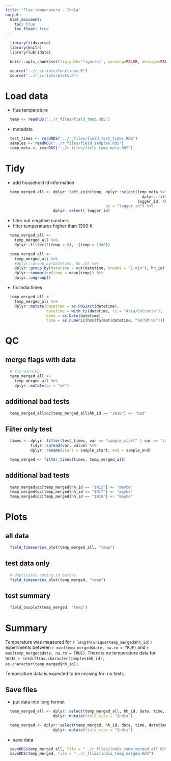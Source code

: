 ```yaml
---
title: "Flue temperature - India"
output:
  html_document:
    toc: true
    toc_float: true
---
```


```r
  library(tidyverse)
  library(knitr)
  library(lubridate)
```

```r
  knitr::opts_chunk$set(fig.path='figures/', warning=FALSE, message=FALSE, cache=TRUE)
```

```r
  source("../r_scripts/functions.R")
  source("../r_scripts/plots.R")
```

# Load data

* flue temperature

```r
  temp <- readRDS("../r_files/field_temp.RDS")
```

* metadata

```r
  test_times <- readRDS("../r_files/field_test_times.RDS")
  samples <- readRDS("../r_files/field_samples.RDS")
  temp_meta <- readRDS("../r_files/field_temp_meta.RDS")
```

# Tidy

* add household id information

```r
  temp_merged_all <- dplyr::left_join(temp, dplyr::select(temp_meta %>%
                                                            dplyr::filter(field_site == "india"),
                                                          logger_id, hh_id, field_site),
                                            by = "logger_id") %>%
                     dplyr::select(-logger_id)
```

* filter out negative numbers
* filter temperatures higher than 1300 K

```r
  temp_merged_all <-
    temp_merged_all %>%
    dplyr::filter(!(temp < 0), !(temp > 1300))
```

```r
  temp_merged_all <- 
    temp_merged_all %>%
    #dplyr::group_by(datetime, hh_id) %>%
    dplyr::group_by(datetime = cut(datetime, breaks = "1 min"), hh_id) %>%
    dplyr::summarise(temp = mean(temp)) %>%
    dplyr::ungroup()
```

* fix India times

```r
  temp_merged_all <- 
    temp_merged_all %>%
    dplyr::mutate(datetime = as.POSIXct(datetime),
                  datetime = with_tz(datetime, tz = "Asia/Calcutta"),
                  date = as.Date(datetime),
                  time = as.numeric(hms(format(datetime, "%H:%M:%S"))))
```

# QC

## merge flags with data

```r
  # fix warning
  temp_merged_all <- 
    temp_merged_all %>%
    dplyr::mutate(qc = "ok")
```

## additional bad tests

```r
  temp_merged_all$qc[temp_merged_all$hh_id == "IN10"] <- "bad"
```

## Filter only test

```r
  times <- dplyr::filter(test_times, var == "sample_start" | var == "sample_end") %>%
           tidyr::spread(var, value) %>%
           dplyr::rename(start = sample_start, end = sample_end)
```

```r
  temp_merged <- filter_times(times, temp_merged_all)
```

## additional bad tests

```r
  temp_merged$qc[temp_merged$hh_id == "IN12"] <- "maybe"
  temp_merged$qc[temp_merged$hh_id == "IN17"] <- "maybe"
  temp_merged$qc[temp_merged$hh_id == "IN18"] <- "maybe"

```

# Plots

## all data

```r
  field_timeseries_plot(temp_merged_all, "temp")
```

## test data only

```r
  # duplicates coming in before
  field_timeseries_plot(temp_merged, "temp")
```

## test summary

```r
  field_boxplot(temp_merged, "temp")
```

# Summary

Temperature was measured for `r length(unique(temp_merged$hh_id))` experiments between `r min(temp_merged$date, na.rm = TRUE)` and `r max(temp_merged$date, na.rm = TRUE)`. There is no temperature data for tests: `r setdiff(as.character(samples$hh_id), as.character(temp_merged$hh_id))`.

Temperature data is expected to be missing for: no tests.

## Save files

* put data into long format

```r
  temp_merged_all <- dplyr::select(temp_merged_all, hh_id, date, time, datetime, temp, qc) %>%
                     dplyr::mutate(field_site = "India")

  temp_merged <- dplyr::select(temp_merged, hh_id, date, time, datetime, temp, qc) %>%
                     dplyr::mutate(field_site = "India")
```

* save data

```r
  saveRDS(temp_merged_all, file = "../r_files/india_temp_merged_all.RDS")
  saveRDS(temp_merged, file = "../r_files/india_temp_merged.RDS")
```
